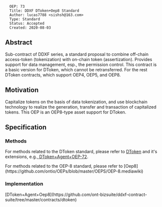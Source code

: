 <pre>
  OEP: 73
  Title: DDXF DToken+Oep8 Standard
  Author: lucas7788 <sishsh@163.com>
  Type: Standard
  Status: Accepted
  Created: 2020-08-03
</pre>

==Abstract==

Sub-contract of DDXF series, a standard proposal to combine off-chain access-token (tokenization) with on-chain token (assertization). Provides support for data management, esp., the permission control. This contract is a basic version for DToken, which cannot be retransferred. For the rest DToken contracts, which support OEP4, OEP5, and OEP8.


==Motivation==
Capitalize tokens on the basis of data tokenization, and use blockchain technology to realize the generation, transfer and transaction of capitalized tokens. This OEP is an OEP8-type asset support for DToken.

==Specification==

===Methods===


For methods related to the DToken standard, please refer to
[[https://github.com/ontio/OEPs/blob/master/OEPS/OEP-71.mediawiki | DToken]] and it's extensions,
e.g.,[[https://github.com/ontio/OEPs/blob/master/OEPS/OEP-72.mediawiki | DToken+Agent+OEP-72]].



For methods related to the OEP-8 standard, please refer to
[Oep8](https://github.com/ontio/OEPs/blob/master/OEPS/OEP-8.mediawiki)


===Implementation===

[DToken+Agent+Oep8](https://github.com/ont-bizsuite/ddxf-contract-suite/tree/master/contracts/dtoken)